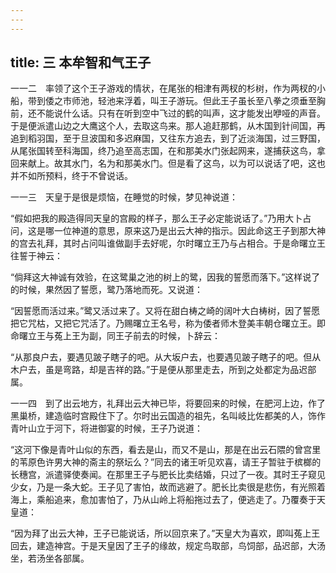 ```yaml
---
---
---
```

title: 三 本牟智和气王子
---




一一二　率领了这个王子游戏的情状，在尾张的相津有两杈的杉树，作为两杈的小船，带到倭之市师池，轻池来浮着，叫王子游玩。但此王子虽长至八拳之须垂至胸前，还不能说什么话。只有在听到空中飞过的鹤的叫声，这才能发出咿哑的声音。于是便派遣山边之大鹰这个人，去取这鸟来。那人追赶那鹤，从木国到针间国，再追到稻羽国，至于旦波国和多迟麻国，又往东方追去，到了近淡海国，过三野国，从尾张国转至科海国，终乃追至高志国，在和那美水门张起网来，遂捕获这鸟，拿回来献上。故其水门，名为和那美水门。但是看了这鸟，以为可以说话了吧，这也并不如所预料，终于不曾说话。

一一三　天皇于是很是烦恼，在睡觉的时候，梦见神说道：

“假如把我的殿造得同天皇的宫殿的样子，那么王子必定能说话了。”乃用大卜占问，这是哪一位神道的意思，原来这乃是出云大神的指示。因此命这王子到那大神的宫去礼拜，其时占问叫谁做副手去好呢，尔时曙立王乃与占相合。于是命曙立王往誓于神云：

“倘拜这大神诚有效验，在这鹭巢之池的树上的鹭，因我的誓愿而落下。”这样说了的时候，果然因了誓愿，鹭乃落地而死。又说道：

“因誓愿而活过来。”鹭又活过来了。又将在甜白梼之崎的阔叶大白梼树，因了誓愿把它咒枯，又把它咒活了。乃赐曙立王名号，称为倭者师木登美丰朝仓曙立王。即命曙立王与菟上王为副，同王子前去的时候，卜辞云：

“从那良户去，要遇见跛子瞎子的吧。从大坂户去，也要遇见跛子瞎子的吧。但从木户去，虽是弯路，却是吉祥的路。”于是便从那里走去，所到之处都定为品迟部属。

一一四　到了出云地方，礼拜出云大神已毕，将要回来的时候，在肥河上边，作了黑巢桥，建造临时宫殿住下了。尔时出云国造的祖先，名叫岐比佐都美的人，饰作青叶山立于河下，将进御宴的时候，王子乃说道：

“这河下像是青叶山似的东西，看去是山，而又不是山，那是在出云石隈的曾宫里的苇原色许男大神的斋主的祭坛么？”同去的诸王听见欢喜，请王子暂驻于槟榔的长穗宫，派遣驿使奏闻。在那里王子与肥长比卖结婚，只过了一夜。其时王子窥见少女，乃是一条大蛇。王子见了害怕，故而逃避了。肥长比卖很是悲伤，有光照着海上，乘船追来，愈加害怕了，乃从山岭上将船拖过去了，便逃走了。乃覆奏于天皇道：

“因为拜了出云大神，王子已能说话，所以回京来了。”天皇大为喜欢，即叫菟上王回去，建造神宫。于是天皇因了王子的缘故，规定鸟取部，鸟饲部，品迟部，大汤坐，若汤坐各部属。